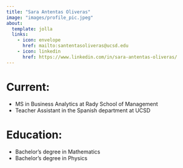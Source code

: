 ```yaml
---
title: "Sara Antentas Oliveras"
image: "images/profile_pic.jpeg"
about:
  template: jolla
  links:
    - icon: envelope
      href: mailto:santentasoliveras@ucsd.edu
    - icon: linkedin
      href: https://www.linkedin.com/in/sara-antentas-oliveras/
---
```


# Current:

- MS in Business Analytics at Rady School of Management
- Teacher Assistant in the Spanish department at UCSD

# Education:

- Bachelor's degree in Mathematics
- Bachelor's degree in Physics